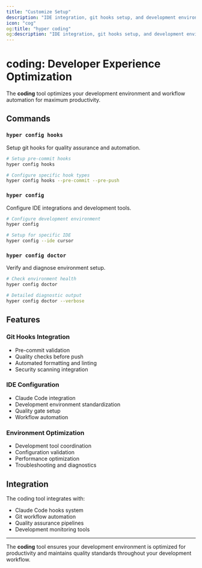 ```yaml
---
title: "Customize Setup"
description: "IDE integration, git hooks setup, and development environment automation for optimal developer productivity."
icon: "cog"
og:title: "hyper coding"
og:description: "IDE integration, git hooks setup, and development environment automation for optimal developer productivity."
---
```


# coding: Developer Experience Optimization

The **coding** tool optimizes your development environment and workflow automation for maximum productivity.

## Commands

### `hyper config hooks`
Setup git hooks for quality assurance and automation.

```bash
# Setup pre-commit hooks
hyper config hooks

# Configure specific hook types
hyper config hooks --pre-commit --pre-push
```

### `hyper config`
Configure IDE integrations and development tools.

```bash
# Configure development environment
hyper config

# Setup for specific IDE
hyper config --ide cursor
```

### `hyper config doctor`
Verify and diagnose environment setup.

```bash
# Check environment health
hyper config doctor

# Detailed diagnostic output
hyper config doctor --verbose
```

## Features

### Git Hooks Integration
- Pre-commit validation
- Quality checks before push
- Automated formatting and linting
- Security scanning integration

### IDE Configuration
- Claude Code integration
- Development environment standardization
- Quality gate setup
- Workflow automation

### Environment Optimization
- Development tool coordination
- Configuration validation
- Performance optimization
- Troubleshooting and diagnostics

## Integration

The coding tool integrates with:
- Claude Code hooks system
- Git workflow automation
- Quality assurance pipelines
- Development monitoring tools

---

The **coding** tool ensures your development environment is optimized for productivity and maintains quality standards throughout your development workflow.